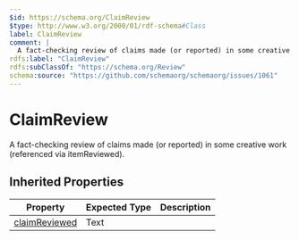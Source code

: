 ```yaml
---
$id: https://schema.org/ClaimReview
$type: http://www.w3.org/2000/01/rdf-schema#Class
label: ClaimReview
comment: |
  A fact-checking review of claims made (or reported) in some creative work (referenced via itemReviewed).
rdfs:label: "ClaimReview"
rdfs:subClassOf: "https://schema.org/Review"
schema:source: "https://github.com/schemaorg/schemaorg/issues/1061"
---
```


# ClaimReview

A fact-checking review of claims made (or reported) in some creative work (referenced via itemReviewed).

## Inherited Properties

| Property | Expected Type | Description |
| --- | --- | --- |
| [claimReviewed](https://schema.org/claimReviewed) | Text |  |
